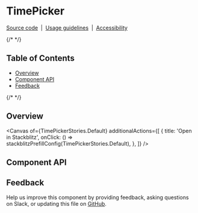 
<Meta isTemplate />

# TimePicker

[Source code](https://github.com/carbon-design-system/carbon/tree/main/packages/react/src/components/TimePicker)
&nbsp;|&nbsp;
[Usage guidelines](https://www.carbondesignsystem.com/components/date-picker/usage#time-picker)
&nbsp;|&nbsp;
[Accessibility](https://www.carbondesignsystem.com/components/date-picker/accessibility)

{/* <!-- START doctoc generated TOC please keep comment here to allow auto update --> <!-- DON'T EDIT THIS SECTION, INSTEAD RE-RUN doctoc TO UPDATE --> */}

## Table of Contents

- [Overview](#overview)
- [Component API](#component-api)
- [Feedback](#feedback)

{/* <!-- END doctoc generated TOC please keep comment here to allow auto update --> */}

## Overview

<Canvas
  of={TimePickerStories.Default}
  additionalActions={[
    {
      title: 'Open in Stackblitz',
      onClick: () => stackblitzPrefillConfig(TimePickerStories.Default),
    },
  ]}
/>

## Component API

<ArgTypes />

## Feedback

Help us improve this component by providing feedback, asking questions on Slack,
or updating this file on
[GitHub](https://github.com/carbon-design-system/carbon/edit/main/packages/react/src/components/TimePicker/TimePicker.mdx).
